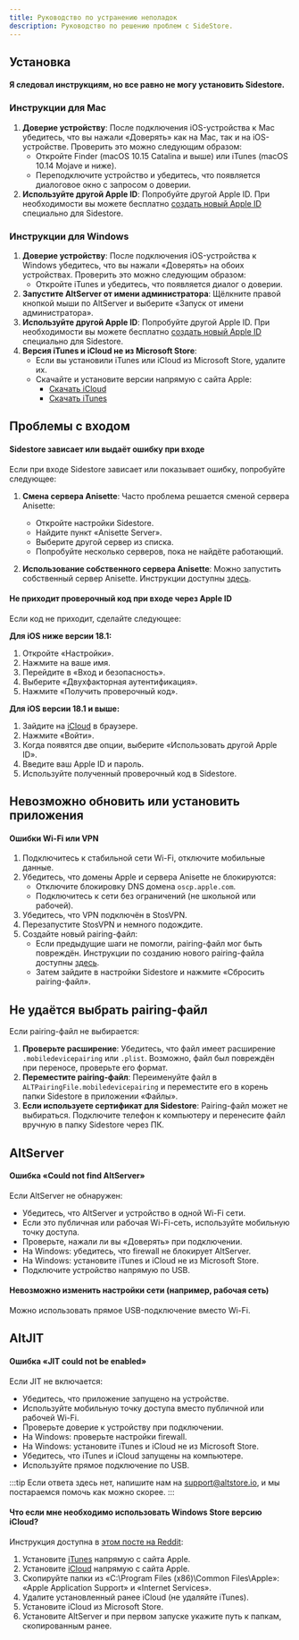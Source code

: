 ```yaml
---
title: Руководство по устранению неполадок
description: Руководство по решению проблем с SideStore.
---
```


## Установка

#### Я следовал инструкциям, но все равно не могу установить Sidestore.

### Инструкции для Mac
1. **Доверие устройству**: После подключения iOS-устройства к Mac убедитесь, что вы нажали «Доверять» как на Mac, так и на iOS-устройстве. Проверить это можно следующим образом:
   - Откройте Finder (macOS 10.15 Catalina и выше) или iTunes (macOS 10.14 Mojave и ниже).
   - Переподключите устройство и убедитесь, что появляется диалоговое окно с запросом о доверии.
2. **Используйте другой Apple ID**: Попробуйте другой Apple ID. При необходимости вы можете бесплатно [создать новый Apple ID](https://appleid.apple.com/account#!\&page=create) специально для Sidestore.

### Инструкции для Windows
1. **Доверие устройству**: После подключения iOS-устройства к Windows убедитесь, что вы нажали «Доверять» на обоих устройствах. Проверить это можно следующим образом:
   - Откройте iTunes и убедитесь, что появляется диалог о доверии.
2. **Запустите AltServer от имени администратора**: Щёлкните правой кнопкой мыши по AltServer и выберите «Запуск от имени администратора».
3. **Используйте другой Apple ID**: Попробуйте другой Apple ID. При необходимости вы можете бесплатно [создать новый Apple ID](https://appleid.apple.com/account#!\&page=create) специально для Sidestore.
4. **Версия iTunes и iCloud не из Microsoft Store**:
   - Если вы установили iTunes или iCloud из Microsoft Store, удалите их.
   - Скачайте и установите версии напрямую с сайта Apple:
     - [Скачать iCloud](https://updates.cdn-apple.com/2020/windows/001-39935-20200911-1A70AA56-F448-11EA-8CC0-99D41950005E/iCloudSetup.exe)
     - [Скачать iTunes](https://www.apple.com/itunes/download/win64/)


## Проблемы с входом

#### Sidestore зависает или выдаёт ошибку при входе

Если при входе Sidestore зависает или показывает ошибку, попробуйте следующее:

1. **Смена сервера Anisette**:
   Часто проблема решается сменой сервера Anisette:
   - Откройте настройки Sidestore.
   - Найдите пункт «Anisette Server».
   - Выберите другой сервер из списка.
   - Попробуйте несколько серверов, пока не найдёте работающий.

2. **Использование собственного сервера Anisette**:
   Можно запустить собственный сервер Anisette. Инструкции доступны [здесь](https://docs.sidestore.io/docs/advanced/anisette).

#### Не приходит проверочный код при входе через Apple ID

Если код не приходит, сделайте следующее:

**Для iOS ниже версии 18.1:**
1. Откройте «Настройки».
2. Нажмите на ваше имя.
3. Перейдите в «Вход и безопасность».
4. Выберите «Двухфакторная аутентификация».
5. Нажмите «Получить проверочный код».

**Для iOS версии 18.1 и выше:**
1. Зайдите на [iCloud](https://www.icloud.com) в браузере.
2. Нажмите «Войти».
3. Когда появятся две опции, выберите «Использовать другой Apple ID».
4. Введите ваш Apple ID и пароль.
5. Используйте полученный проверочный код в Sidestore.


## Невозможно обновить или установить приложения

#### Ошибки Wi-Fi или VPN

1. Подключитесь к стабильной сети Wi-Fi, отключите мобильные данные.
2. Убедитесь, что домены Apple и сервера Anisette не блокируются:
   - Отключите блокировку DNS домена `oscp.apple.com`.
   - Подключитесь к сети без ограничений (не школьной или рабочей).
3. Убедитесь, что VPN подключён в StosVPN.
4. Перезапустите StosVPN и немного подождите.
5. Создайте новый pairing-файл:
   - Если предыдущие шаги не помогли, pairing-файл мог быть повреждён. Инструкции по созданию нового pairing-файла доступны [здесь](/docs/installation/pairing-file).
   - Затем зайдите в настройки Sidestore и нажмите «Сбросить pairing-файл».


## Не удаётся выбрать pairing-файл

Если pairing-файл не выбирается:

1. **Проверьте расширение**: Убедитесь, что файл имеет расширение `.mobiledevicepairing` или `.plist`. Возможно, файл был повреждён при переносе, проверьте его формат.
2. **Переместите pairing-файл**: Переименуйте файл в `ALTPairingFile.mobiledevicepairing` и переместите его в корень папки Sidestore в приложении «Файлы».
3. **Если используете сертификат для Sidestore**: Pairing-файл может не выбираться. Подключите телефон к компьютеру и перенесите файл вручную в папку Sidestore через ПК.


## AltServer

#### Ошибка «Could not find AltServer»

Если AltServer не обнаружен:

- Убедитесь, что AltServer и устройство в одной Wi-Fi сети.
- Если это публичная или рабочая Wi-Fi-сеть, используйте мобильную точку доступа.
- Проверьте, нажали ли вы «Доверять» при подключении.
- На Windows: убедитесь, что firewall не блокирует AltServer.
- На Windows: установите iTunes и iCloud не из Microsoft Store.
- Подключите устройство напрямую по USB.

#### Невозможно изменить настройки сети (например, рабочая сеть)

Можно использовать прямое USB-подключение вместо Wi-Fi.

## AltJIT

#### Ошибка «JIT could not be enabled»

Если JIT не включается:

- Убедитесь, что приложение запущено на устройстве.
- Используйте мобильную точку доступа вместо публичной или рабочей Wi-Fi.
- Проверьте доверие к устройству при подключении.
- На Windows: проверьте настройки firewall.
- На Windows: установите iTunes и iCloud не из Microsoft Store.
- Убедитесь, что iTunes и iCloud запущены на компьютере.
- Используйте прямое подключение по USB.

:::tip
Если ответа здесь нет, напишите нам на [support@altstore.io](mailto:support@altstore.io), и мы постараемся помочь как можно скорее.
:::

#### Что если мне необходимо использовать Windows Store версию iCloud?

Инструкция доступна в [этом посте на Reddit](https://www.reddit.com/r/jailbreak/comments/rp5buz/tutorial_how_to_use_altserver_if_you_have_to_use/?utm_source=share&utm_medium=ios_app&utm_name=iossmf):

1. Установите [iTunes](https://www.apple.com/itunes/) напрямую с сайта Apple.
2. Установите [iCloud](https://support.apple.com/en-us/HT204283) напрямую с сайта Apple.
3. Скопируйте папки из «C:\Program Files (x86)\Common Files\Apple»: «Apple Application Support» и «Internet Services».
4. Удалите установленный ранее iCloud (не удаляйте iTunes).
5. Установите iCloud из Microsoft Store.
6. Установите AltServer и при первом запуске укажите путь к папкам, скопированным ранее.
